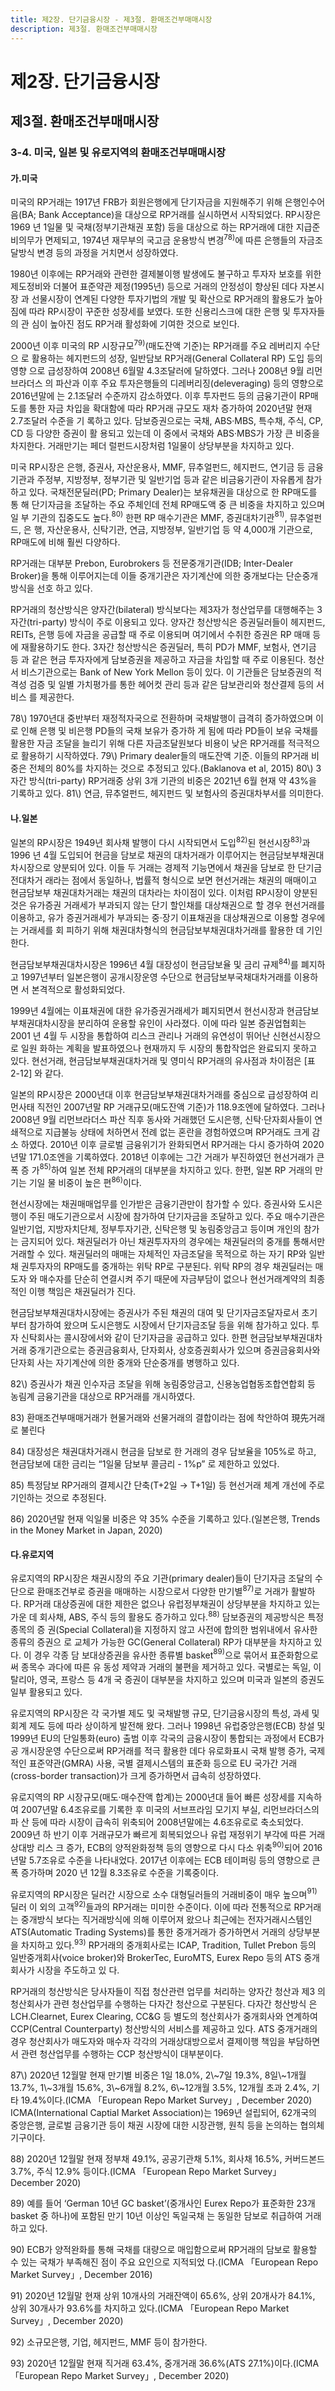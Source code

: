 ```yaml
---
title: 제2장. 단기금융시장 - 제3절. 환매조건부매매시장
description: 제3절. 환매조건부매매시장
---
```


# 제2장. 단기금융시장

## 제3절. 환매조건부매매시장

### 3-4. 미국, 일본 및 유로지역의 환매조건부매매시장

#### 가.미국

미국의 RP거래는 1917년 FRB가 회원은행에게 단기자금을 지원해주기 위해 은행인수어
음(BA; Bank Acceptance)을 대상으로 RP거래를 실시하면서 시작되었다. RP시장은 1969
년 1일물 및 국채(정부기관채권 포함) 등을 대상으로 하는 RP거래에 대한 지급준비의무가
면제되고, 1974년 재무부의 국고금 운용방식 변경$^{78)}$에 따른 은행들의 자금조달방식 변경
등의 과정을 거치면서 성장하였다.

1980년 이후에는 RP거래와 관련한 결제불이행 발생에도 불구하고 투자자 보호를 위한 제도정비와 더불어 표준약관 제정(1995년) 등으로 거래의 안정성이 향상된 데다 자본시장
과 선물시장이 연계된 다양한 투자기법의 개발 및 확산으로 RP거래의 활용도가 높아짐에
따라 RP시장이 꾸준한 성장세를 보였다. 또한 신용리스크에 대한 은행 및 투자자들의 관
심이 높아진 점도 RP거래 활성화에 기여한 것으로 보인다.

2000년 이후 미국의 RP 시장규모$^{79)}$(매도잔액 기준)는 RP거래를 주요 레버리지 수단으
로 활용하는 헤지펀드의 성장, 일반담보 RP거래(General Collateral RP) 도입 등의 영향
으로 급성장하여 2008년 6월말 4.3조달러에 달하였다. 그러나 2008년 9월 리먼브라더스
의 파산과 이후 주요 투자은행들의 디레버리징(deleveraging) 등의 영향으로 2016년말에
는 2.1조달러 수준까지 감소하였다. 이후 투자펀드 등의 금융기관이 RP매도를 통한 자금
차입을 확대함에 따라 RP거래 규모도 재차 증가하여 2020년말 현재 2.7조달러 수준을 기
록하고 있다. 담보증권으로는 국채, ABS·MBS, 특수채, 주식, CP, CD 등 다양한 증권이 활
용되고 있는데 이 중에서 국채와 ABS·MBS가 가장 큰 비중을 차지한다. 거래만기는 페더
럴펀드시장처럼 1일물이 상당부분을 차지하고 있다. 

<GCenterImg src ="/fm/2-13.png" caption="그림2-13. 미국의 RP거래 규모"/>

미국 RP시장은 은행, 증권사, 자산운용사, MMF, 뮤추얼펀드, 헤지펀드, 연기금 등 금융
기관과 주정부, 지방정부, 정부기관 및 일반기업 등과 같은 비금융기관이 자유롭게 참가
하고 있다. 국채전문딜러(PD; Primary Dealer)는 보유채권을 대상으로 한 RP매도를 통
해 단기자금을 조달하는 주요 주체인데 전체 RP매도액 중 큰 비중을 차지하고 있으며 일
부 기관의 집중도도 높다.$^{80)}$ 한편 RP 매수기관은 MMF, 증권대차기관$^{81)}$, 뮤추얼펀드, 은
행, 자산운용사, 신탁기관, 연금, 지방정부, 일반기업 등 약 4,000개 기관으로, RP매도에
비해 훨씬 다양하다.

RP거래는 대부분 Prebon, Eurobrokers 등 전문중개기관(IDB; Inter-Dealer Broker)을
통해 이루어지는데 이들 중개기관은 자기계산에 의한 중개보다는 단순중개 방식을 선호
하고 있다.

RP거래의 청산방식은 양자간(bilateral) 방식보다는 제3자가 청산업무를 대행해주는 3
자간(tri-party) 방식이 주로 이용되고 있다. 양자간 청산방식은 증권딜러들이 헤지펀드,
REITs, 은행 등에 자금을 공급할 때 주로 이용되며 여기에서 수취한 증권은 RP 매매 등
에 재활용하기도 한다. 3자간 청산방식은 증권딜러, 특히 PD가 MMF, 보험사, 연기금 등
과 같은 현금 투자자에게 담보증권을 제공하고 자금을 차입할 때 주로 이용된다. 청산서
비스기관으로는 Bank of New York Mellon 등이 있다. 이 기관들은 담보증권의 적격성
검증 및 일별 가치평가를 통한 헤어컷 관리 등과 같은 담보관리와 청산결제 등의 서비스
를 제공한다.

<GComment>
78\) 1970년대 중반부터 재정적자국으로 전환하며 국채발행이 급격히 증가하였으며 이로 인해 은행 및 비은행 PD들의 국채 보유가 증가하
게 됨에 따라 PD들이 보유 국채를 활용한 자금 조달을 늘리기 위해 다른 자금조달원보다 비용이 낮은 RP거래를 적극적으로 활용하기
시작하였다.
79\) Primary dealer들의 매도잔액 기준. 이들의 RP거래 비중은 전체의 80%를 차지하는 것으로 추정되고 있다.(Baklanova et al, 2015)
80\) 3자간 방식(tri-party) RP거래중 상위 3개 기관의 비중은 2021년 6월 현재 약 43%을 기록하고 있다.
81\) 연금, 뮤추얼펀드, 헤지펀드 및 보험사의 증권대차부서를 의미한다.
</GComment>

#### 나.일본

일본의 RP시장은 1949년 회사채 발행이 다시 시작되면서 도입$^{82)}$된 현선시장$^{83)}$과 1996
년 4월 도입되어 현금을 담보로 채권의 대차거래가 이루어지는 현금담보부채권대차시장으로 양분되어 있다. 이들 두 거래는 경제적 기능면에서 채권을 담보로 한 단기금전대차거
래라는 점에서 동일하나, 법률적 형식으로 보면 현선거래는 채권의 매매이고 현금담보부
채권대차거래는 채권의 대차라는 차이점이 있다. 이처럼 RP시장이 양분된 것은 유가증권
거래세가 부과되지 않는 단기 할인채를 대상채권으로 할 경우 현선거래를 이용하고, 유가
증권거래세가 부과되는 중·장기 이표채권을 대상채권으로 이용할 경우에는 거래세를 회
피하기 위해 채권대차형식의 현금담보부채권대차거래를 활용한 데 기인한다.

현금담보부채권대차시장은 1996년 4월 대장성이 현금담보율 및 금리 규제$^{84)}$를 폐지하
고 1997년부터 일본은행이 공개시장운영 수단으로 현금담보부국채대차거래를 이용하면
서 본격적으로 활성화되었다.

1999년 4월에는 이표채권에 대한 유가증권거래세가 폐지되면서 현선시장과 현금담보
부채권대차시장을 분리하여 운용할 유인이 사라졌다. 이에 따라 일본 증권업협회는 2001
년 4월 두 시장을 통합하여 리스크 관리나 거래의 유연성이 뛰어난 신현선시장으로 일원
화하는 계획을 발표하였으나 현재까지 두 시장의 통합작업은 완료되지 못하고 있다.
현선거래, 현금담보부채권대차거래 및 영미식 RP거래의 유사점과 차이점은 [표 2-12]
와 같다.

<GCenterImg src ="/fm/t2-12.png" caption="표2-12. 현선거래·현금담보부채권대차거래·영미식 RP거래 비교"/>

일본의 RP시장은 2000년대 이후 현금담보부채권대차거래를 중심으로 급성장하여 리
먼사태 직전인 2007년말 RP 거래규모(매도잔액 기준)가 118.9조엔에 달하였다. 그러나
2008년 9월 리먼브라더스 파산 직후 동사와 거래했던 도시은행, 신탁·단자회사들이 연
쇄적으로 지급불능 상태에 처하면서 전례 없는 혼란을 경험하였으며 RP거래도 크게 감소
하였다. 2010년 이후 글로벌 금융위기가 완화되면서 RP거래는 다시 증가하여 2020년말
171.0조엔을 기록하였다. 2018년 이후에는 그간 거래가 부진하였던 현선거래가 큰 폭 증
가$^{85)}$하여 일본 전체 RP거래의 대부분을 차지하고 있다. 한편, 일본 RP 거래의 만기는 기일
물 비중이 높은 편$^{86)}$이다.

<GCenterImg src ="/fm/2-14.png" caption="그럼2-14. 일본의 RP거래 규모"/>

현선시장에는 채권매매업무를 인가받은 금융기관만이 참가할 수 있다. 증권사와 도시은
행이 주된 매도기관으로서 시장에 참가하여 단기자금을 조달하고 있다. 주요 매수기관은
일반기업, 지방자치단체, 정부투자기관, 신탁은행 및 농림중앙금고 등이며 개인의 참가는
금지되어 있다. 채권딜러가 아닌 채권투자자의 경우에는 채권딜러의 중개를 통해서만 거래할 수 있다. 채권딜러의 매매는 자체적인 자금조달을 목적으로 하는 자기 RP와 일반 채
권투자자의 RP매도를 중개하는 위탁 RP로 구분된다. 위탁 RP의 경우 채권딜러는 매도자
와 매수자를 단순히 연결시켜 주기 때문에 자금부담이 없으나 현선거래계약의 최종적인
이행 책임은 채권딜러가 진다.

현금담보부채권대차시장에는 증권사가 주된 채권의 대여 및 단기자금조달자로서 초기
부터 참가하여 왔으며 도시은행도 시장에서 단기자금조달 등을 위해 참가하고 있다. 투자
신탁회사는 콜시장에서와 같이 단기자금을 공급하고 있다. 한편 현금담보부채권대차거래
중개기관으로는 증권금융회사, 단자회사, 상호증권회사가 있으며 증권금융회사와 단자회
사는 자기계산에 의한 중개와 단순중개를 병행하고 있다.

<GComment>
82\) 증권사가 채권 인수자금 조달을 위해 농림중앙금고, 신용농업협동조합연합회 등 농림계 금융기관을 대상으로 RP거래를 개시하였다.

83\) 환매조건부매매거래가 현물거래와 선물거래의 결합이라는 점에 착안하여 現先거래로 불린다

84\) 대장성은 채권대차거래시 현금을 담보로 한 거래의 경우 담보율을 105%로 하고, 현금담보에 대한 금리는 “1일물 담보부 콜금리 - 1%p”
로 제한하고 있었다.

85\) 특정담보 RP거래의 결제시간 단축(T+2일 → T+1일) 등 현선거래 체계 개선에 주로 기인하는 것으로 추정된다.

86\) 2020년말 현재 익일물 비중은 약 35% 수준을 기록하고 있다.(일본은행, Trends in the Money Market in Japan, 2020)
</GComment>

#### 다.유로지역

유로지역의 RP시장은 채권시장의 주요 기관(primary dealer)들이 단기자금 조달의 수
단으로 환매조건부로 증권을 매매하는 시장으로서 다양한 만기별$^{87)}$로 거래가 활발하다.
RP거래 대상증권에 대한 제한은 없으나 유럽정부채권이 상당부분을 차지하고 있는 가운
데 회사채, ABS, 주식 등의 활용도 증가하고 있다.$^{88)}$ 담보증권의 제공방식은 특정종목의 증
권(Special Collateral)을 지정하지 않고 사전에 합의한 범위내에서 유사한 종류의 증권으
로 교체가 가능한 GC(General Collateral) RP가 대부분을 차지하고 있다. 이 경우 각종 담
보대상증권을 유사한 종류별 basket$^{89)}$으로 묶어서 표준화함으로써 종목수 과다에 따른 유
동성 제약과 거래의 불편을 제거하고 있다. 국별로는 독일, 이탈리아, 영국, 프랑스 등 4개
국 증권이 대부분을 차지하고 있으며 미국과 일본의 증권도 일부 활용되고 있다.

유로지역의 RP시장은 각 국가별 제도 및 국채발행 규모, 단기금융시장의 특성, 과세 및
회계 제도 등에 따라 상이하게 발전해 왔다. 그러나 1998년 유럽중앙은행(ECB) 창설 및
1999년 EU의 단일통화(euro) 출범 이후 각국의 금융시장이 통합되는 과정에서 ECB가 공
개시장운영 수단으로써 RP거래를 적극 활용한 데다 유로화표시 국채 발행 증가, 국제적인
표준약관(GMRA) 사용, 국별 결제시스템의 표준화 등으로 EU 국가간 거래(cross-border
transaction)가 크게 증가하면서 급속히 성장하였다.

유로지역의 RP 시장규모(매도·매수잔액 합계)는 2000년대 들어 빠른 성장세를 지속하
여 2007년말 6.4조유로를 기록한 후 미국의 서브프라임 모기지 부실, 리먼브라더스의 파
산 등에 따라 시장이 급속히 위축되어 2008년말에는 4.6조유로로 축소되었다. 2009년 하
반기 이후 거래규모가 빠르게 회복되었으나 유럽 재정위기 부각에 따른 거래상대방 리스
크 증가, ECB의 양적완화정책 등의 영향으로 다시 다소 위축$^{90)}$되어 2016년말 5.7조유로
수준을 나타내었다. 2017년 이후에는 ECB 테이퍼링 등의 영향으로 큰 폭 증가하며 2020
년 12월 8.3조유로 수준을 기록중이다.

<GCenterImg src ="/fm/2-15.png" caption="그림2-15. 유로지역의 RP거래 규모"/>

유로지역의 RP시장은 딜러간 시장으로 소수 대형딜러들의 거래비중이 매우 높으며$^{91)}$ 딜러 이
외의 고객$^{92)}$들과의 RP거래는 미미한 수준이다. 이에 따라 전통적으로 RP거래는 중개방식
보다는 직거래방식에 의해 이루어져 왔으나 최근에는 전자거래시스템인 ATS(Automatic
Trading Systems)를 통한 중개거래가 증가하면서 거래의 상당부분을 차지하고 있다.$^{93)}$
RP거래의 중개회사로는 ICAP, Tradition, Tullet Prebon 등의 일반중개회사(voice
broker)와 BrokerTec, EuroMTS, Eurex Repo 등의 ATS 중개회사가 시장을 주도하고 있
다.

RP거래의 청산방식은 당사자들이 직접 청산관련 업무를 처리하는 양자간 청산과 제3
의 청산회사가 관련 청산업무를 수행하는 다자간 청산으로 구분된다. 다자간 청산방식
은 LCH.Clearnet, Eurex Clearing, CC&G 등 별도의 청산회사가 중개회사와 연계하여
CCP(Central Counterparty) 청산방식의 서비스를 제공하고 있다. ATS 중개거래의 경우
청산회사가 매도자와 매수자 각각의 거래상대방으로서 결제이행 책임을 부담하면서 관련
청산업무를 수행하는 CCP 청산방식이 대부분이다.

<GComment>
87\) 2020년 12월말 현재 만기별 비중은 1일 18.0%, 2\~7일 19.3%, 8일\~1개월 13.7%, 1\~3개월 15.6%, 3\~6개월 8.2%, 6\~12개월
3.5%, 12개월 초과 2.4%, 기타 19.4%이다.(ICMA 「European Repo Market Survey」, December 2020) ICMA(International
Captial Market Association)는 1969년 설립되어, 62개국의 중앙은행, 글로벌 금융기관 등이 채권 시장에 대한 시장관행, 원칙 등을
논의하는 협의체 기구이다.

88\) 2020년 12월말 현재 정부채 49.1%, 공공기관채 5.1%, 회사채 16.5%, 커버드본드 3.7%, 주식 12.9% 등이다.(ICMA 「European
Repo Market Survey」 December 2020)

89\) 예를 들어 ‘German 10년 GC basket’(중개사인 Eurex Repo가 표준화한 23개 basket 중 하나)에 포함된 만기 10년 이상인 독일국채
는 동일한 담보로 취급하여 거래하고 있다.

90\) ECB가 양적완화를 통해 국채를 대량으로 매입함으로써 RP거래의 담보로 활용할 수 있는 국채가 부족해진 점이 주요 요인으로 지적되었
다.(ICMA 「European Repo Market Survey」, December 2016)

91\) 2020년 12월말 현재 상위 10개사의 거래잔액이 65.6%, 상위 20개사가 84.1%, 상위 30개사가 93.6%를 차지하고 있다.(ICMA
「European Repo Market Survey」, December 2020)

92\) 소규모은행, 기업, 헤지펀드, MMF 등이 참가한다.

93\) 2020년 12월말 현재 직거래 63.4%, 중개거래 36.6%(ATS 27.1%)이다.(ICMA 「European Repo Market Survey」, December
2020)
</GComment>